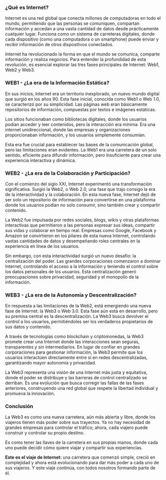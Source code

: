 ### ¿Qué es Internet?

Internet es una red global que conecta millones de computadoras en todo el mundo, permitiendo que las personas se comuniquen, compartan información y accedan a una vasta cantidad de datos desde prácticamente cualquier lugar. Funciona como un sistema de carreteras digitales, donde cada dispositivo (como una computadora o un smartphone) puede enviar y recibir información de otros dispositivos conectados.

Internet ha revolucionado la forma en que el mundo se comunica, comparte información y realiza negocios. Para entender la profundidad de esta revolución, es esencial explorar las tres fases principales de Internet: Web1, Web2 y Web3.

### WEB1 - ¿La era de la Información Estática?

En sus inicios, Internet era un territorio inexplorado, un nuevo mundo digital que surgió en los años 90. Esta fase inicial, conocida como Web1 o Web 1.0, se caracterizó por su simplicidad. Las páginas web eran básicamente repositorios de información, compuestas por textos e imágenes estáticas.

Los sitios funcionaban como bibliotecas digitales, donde los usuarios podían acceder y leer contenidos, pero la interacción era mínima. Era una internet unidireccional, donde las empresas y organizaciones proporcionaban información, y los usuarios simplemente consumían.

Esta era fue crucial para establecer las bases de la comunicación global, pero las limitaciones eran evidentes. La Web1 era una carretera de un solo sentido, eficiente para difundir información, pero insuficiente para crear una experiencia interactiva y dinámica.

### WEB2 - ¿La era de la Colaboración y Participación?

Con el comienzo del siglo XXI, Internet experimentó una transformación significativa. Surgió la Web2, o Web 2.0, una fase que trajo consigo la era de la interactividad y la colaboración. En esta nueva fase, Internet dejó de ser solo un repositorio de información para convertirse en una plataforma donde los usuarios podían no solo consumir, sino también crear y compartir contenido.

La Web2 fue impulsada por redes sociales, blogs, wikis y otras plataformas interactivas que permitieron a las personas expresar sus ideas, compartir sus vidas y colaborar en tiempo real. Empresas como Google, Facebook y Amazon se convirtieron en los pilares de esta nueva Internet, controlando vastas cantidades de datos y desempeñando roles centrales en la experiencia en línea de los usuarios.

Sin embargo, con esta interactividad surgió un nuevo desafío: la centralización del poder. Las grandes corporaciones comenzaron a dominar Internet, controlando el acceso a la información y teniendo el control sobre los datos personales de los usuarios. Esta centralización generó preocupaciones sobre privacidad, seguridad y el monopolio de la información.

### WEB3 - ¿La era de la Autonomía y Descentralización?

En respuesta a las limitaciones de la Web2, está emergiendo una nueva fase de Internet: la Web3 o Web 3.0. Esta fase aún está en desarrollo, pero su premisa central es la descentralización. La Web3 busca devolver el control a los usuarios, permitiéndoles ser los verdaderos propietarios de sus datos y contenido.

A través de tecnologías como blockchain y criptomonedas, la Web3 promete crear una Internet donde las interacciones sean seguras, transparentes y sin intermediarios. En lugar de confiar en grandes corporaciones para gestionar información, la Web3 permite que los usuarios interactúen directamente entre sí en redes descentralizadas, garantizando mayor autonomía y privacidad.

La Web3 representa una visión de una Internet más justa y equitativa, donde el poder se distribuye y las barreras de control centralizado se derriban. Es una evolución que busca corregir las fallas de las fases anteriores, construyendo una red global que respete la libertad individual y promueva la innovación.

### Conclusión

La Web3 es como una nueva carretera, aún más abierta y libre, donde los viajeros tienen más poder sobre sus trayectos. Ya no hay necesidad de grandes empresas para controlar el tráfico; ahora, cada viajero puede construir y controlar su propio destino.

Es como tener las llaves de la carretera en sus propias manos, donde cada uno puede decidir cómo quiere viajar y compartir sus experiencias.

**Este es el viaje de Internet:** una carretera que comenzó simple, creció en complejidad y ahora está evolucionando para dar más poder a cada uno de sus viajeros. Y este viaje continúa, con todos nosotros formando parte de él.

